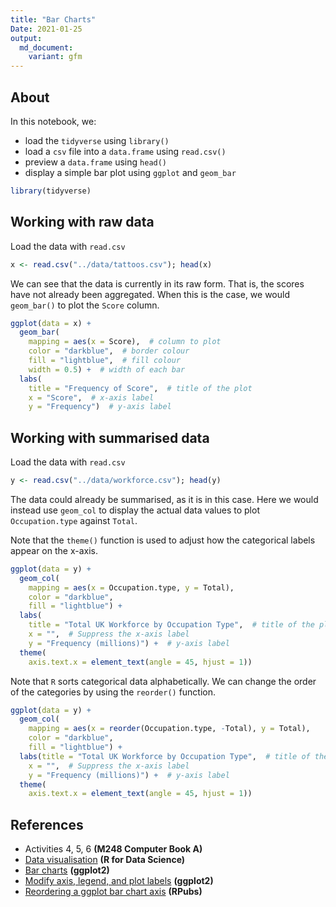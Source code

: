 ```yaml
---
title: "Bar Charts"
Date: 2021-01-25
output:
  md_document:
    variant: gfm
---
```


## About

In this notebook, we:

- load the `tidyverse` using `library()`
- load a `csv` file into a `data.frame` using `read.csv()`
- preview a `data.frame` using `head()`
- display a simple bar plot using `ggplot` and `geom_bar`

```R
library(tidyverse)
```

## Working with raw data

Load the data with `read.csv`

```r
x <- read.csv("../data/tattoos.csv"); head(x)
```

We can see that the data is currently in its raw form.
That is, the scores have not already been aggregated.
When this is the case, we would `geom_bar()` to plot the `Score` column.

```R
ggplot(data = x) + 
  geom_bar(
    mapping = aes(x = Score),  # column to plot
    color = "darkblue",  # border colour
    fill = "lightblue",  # fill colour
    width = 0.5) +  # width of each bar
  labs(
    title = "Frequency of Score",  # title of the plot
    x = "Score",  # x-axis label
    y = "Frequency")  # y-axis label
```

## Working with summarised data

Load the data with `read.csv`

```r
y <- read.csv("../data/workforce.csv"); head(y)
```

The data could already be summarised, as it is in this case.
Here we would instead use `geom_col` to display the actual data values to plot `Occupation.type` against `Total`.

Note that the `theme()` function is used to adjust how the categorical labels appear on the x-axis.

```r
ggplot(data = y) +
  geom_col(
    mapping = aes(x = Occupation.type, y = Total),
    color = "darkblue",
    fill = "lightblue") +
  labs(
    title = "Total UK Workforce by Occupation Type",  # title of the plot
    x = "",  # Suppress the x-axis label
    y = "Frequency (millions)") +  # y-axis label
  theme(
    axis.text.x = element_text(angle = 45, hjust = 1))
```

Note that `R` sorts categorical data alphabetically.
We can change the order of the categories by using the `reorder()` function.

```r
ggplot(data = y) +
  geom_col(
    mapping = aes(x = reorder(Occupation.type, -Total), y = Total),
    color = "darkblue",
    fill = "lightblue") +
  labs(title = "Total UK Workforce by Occupation Type",  # title of the plot
    x = "",  # Suppress the x-axis label
    y = "Frequency (millions)") +  # y-axis label
  theme(
    axis.text.x = element_text(angle = 45, hjust = 1))
```

## References

- Activities 4, 5, 6 **(M248 Computer Book A)**
- [Data visualisation](https://r4ds.had.co.nz/data-visualisation.html#statistical-transformations) **(R for Data Science)**
- [Bar charts](https://ggplot2.tidyverse.org/reference/geom_bar.html) **(ggplot2)**
- [Modify axis, legend, and plot labels](https://ggplot2.tidyverse.org/reference/labs.html) **(ggplot2)**
- [Reordering a ggplot bar chart axis](https://www.rpubs.com/dvdunne/reorder_ggplot_barchart_axis) **(RPubs)**
